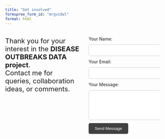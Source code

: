 ---
title: "Get involved"
formspree_form_id: "mrgvzdwl"
format: html
---

```{=html}
<link rel="stylesheet" href="https://cdnjs.cloudflare.com/ajax/libs/font-awesome/6.0.0/css/all.min.css">

<style>
form {
  width: 100%;
  padding: 10px;
  margin: 10px 0;
  border-radius: 5px;
  border: none;
}

input, textarea {
  width: 100%;
  padding: 10px;
  margin: 10px 0;
  border-radius: 5px;
  border: 1px solid #ccc;
}

button {
  background-color: #414141;
  color: white;
  padding: 10px 20px;
  border: none;
  border-radius: 5px;
  cursor: pointer;
}

button:hover {
  background-color: #333;
}

.container {
  display: flex;
  justify-content: space-between;
  width: 100%;
  align-items: flex-start; 
}

.column {
  width: 48%;
}

.fa {
  margin-right: 10px;
}
</style>

<section class="page-content mw8 center">
  <div class="container">
    <!-- Columna izquierda -->
<div class="column" style="margin-right: 20px;">
  <p class="f5 measure-narrow mv4 lh-copy" style="text-align: center;">
  <p style="font-size: 22px;"> Thank you for your interest in the <b>DISEASE OUTBREAKS DATA project</b>. <br>
  Contact me for queries, collaboration ideas, or comments.</p>
    <br>
    <a href="https://x.com/OutbreaksData" class="button" style="margin-right: 20px;" target="_blank">
      <i class="fab fa-twitter" style="font-size: 36px;"></i> 
    </a> 
    <a href="https://github.com/jatorresmunguia/disease_outbreak_news" class="button" target="_blank">
      <i class="fab fa-github" style="font-size: 36px;"></i> 
    </a>
  </p>
</div>

    <!-- Columna derecha -->
<div class="column">
  <form action="https://formspree.io/f/{{ formspree_form_id }}" method="POST">
    <label for="name">Your Name:</label>
    <input type="text" id="name" name="name" required><br>

    <label for="email">Your Email:</label>
    <input type="email" id="email" name="email" required><br>

    <label for="message">Your Message:</label>
    <textarea id="message" name="message" rows="5" required></textarea><br>

    <button type="submit">Send Message</button>
  </form>
</div>

  </div>
</section>

```
